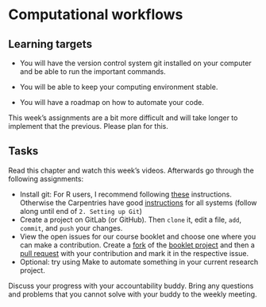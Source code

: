 # Computational workflows

::: {.callout-note}
## Learning targets

- You will have the version control system git installed on your computer and be able to run the important commands.

- You will be able to keep your computing environment stable.

- You will have a roadmap on how to automate your code. 
:::

::: {.callout-important}
This week's assignments are a bit more difficult and will take longer to implement
that the previous. Please plan for this.
:::

::: {.callout-caution}
## Tasks

Read this chapter and watch this week's videos. 
Afterwards go through the following assignments:

- Install git: For R users, I recommend following [these](https://gitlab.com/HeidiSeibold/setup-git-rstudio-gitlab) instructions. Otherwise the Carpentries have good [instructions](https://swcarpentry.github.io/git-novice/index.html) for all systems (follow along until end of `2. Setting up Git`)
- Create a project on GitLab (or GitHub). Then `clone` it, edit a file, `add`, 
`commit`, and `push` your changes.
- View the open issues for our course booklet and choose one where you can make a contribution. Create a [fork](https://github.com/BERD-NFDI/BERD-reproducible-research-course/fork) of the [booklet project](https://github.com/BERD-NFDI/BERD-reproducible-research-course) and then a [pull request](https://github.com/BERD-NFDI/BERD-reproducible-research-course/pulls) with your contribution and mark it in the respective issue.
- Optional: try using Make to automate something in your current research project.

Discuss your progress with your accountability buddy. Bring any questions and
problems that you cannot solve with your buddy to the weekly meeting.
:::